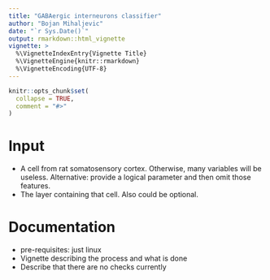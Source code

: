 ```yaml
---
title: "GABAergic interneurons classifier"
author: "Bojan Mihaljevic"
date: "`r Sys.Date()`"
output: rmarkdown::html_vignette
vignette: >
  %\VignetteIndexEntry{Vignette Title}
  %\VignetteEngine{knitr::rmarkdown}
  %\VignetteEncoding{UTF-8}
---
```


```r
knitr::opts_chunk$set(
  collapse = TRUE,
  comment = "#>"
)
```

# Input 
- A cell from rat somatosensory cortex. Otherwise, many variables will be useless. Alternative: provide a logical parameter and then omit those features. 
- The layer containing that cell. Also could be optional. 

# Documentation
- pre-requisites: just linux
- Vignette describing the process and what is done 
- Describe that there are no checks currently
